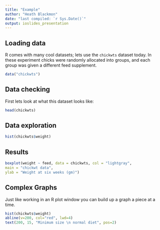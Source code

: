 ```yaml
---
title: "Example"
author: "Heath Blackmon"
date: "last compiled: `r Sys.Date()`"
output: ioslides_presentation
---
```

## Loading data
R comes with many cool datasets; lets use the `chickwts` dataset today. In these experiment chicks were randomly allocated into groups, and each group was given a different feed supplement.
```r
data("chickwts")
```

## Data checking
First lets look at what this dataset looks like:
```r
head(chickwts)
```

## Data exploration
```r
hist(chickwts$weight)
```

## Results
```r
boxplot(weight ~ feed, data = chickwts, col = "lightgray",
main = "chickwt data",
ylab = "Weight at six weeks (gm)")
```

## Complex Graphs
Just like working in an R plot window you can build up a graph a piece at a time.
```r
hist(chickwts$weight)
abline(v=200, col="red", lwd=4)
text(200, 15, "Minimum size \n normal diet", pos=2)
```

